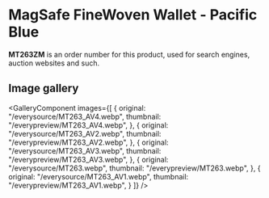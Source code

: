 
# MagSafe FineWoven Wallet - Pacific Blue

<Callout type='info' emoji='👉🏻'>**MT263ZM** is an order number for this product, used for search engines, auction websites and such.</Callout>

## Image gallery

<GalleryComponent
    images={[
      {
        original: "/everysource/MT263_AV4.webp",
        thumbnail: "/everypreview/MT263_AV4.webp",
      },
      {
        original: "/everysource/MT263_AV2.webp",
        thumbnail: "/everypreview/MT263_AV2.webp",
      },
      {
        original: "/everysource/MT263_AV3.webp",
        thumbnail: "/everypreview/MT263_AV3.webp",
      },
      {
        original: "/everysource/MT263.webp",
        thumbnail: "/everypreview/MT263.webp",
      },
      {
        original: "/everysource/MT263_AV1.webp",
        thumbnail: "/everypreview/MT263_AV1.webp",
      }
    ]}
  />
